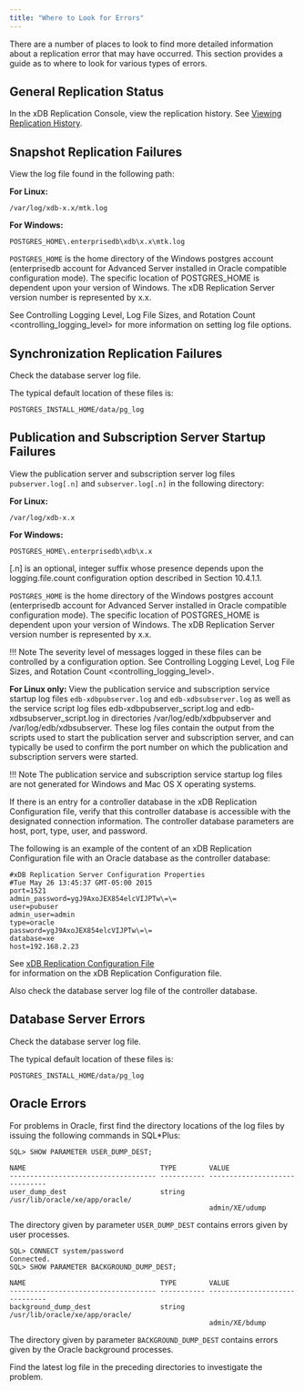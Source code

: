```yaml
---
title: "Where to Look for Errors"
---
```


<div id="where_to_look_for_errors" class="registered_link"></div>

There are a number of places to look to find more detailed information about a replication error that may have occurred. This section provides a guide as to where to look for various types of errors.

## General Replication Status

In the xDB Replication Console, view the replication history. See [Viewing Replication History](../../07_common_operations/04_view_replication_history/#view_replication_history).

<div id="snapshot_replication_failures" class="registered_link"></div>

## Snapshot Replication Failures

View the log file found in the following path:

**For Linux:**

`/var/log/xdb-x.x/mtk.log`

**For Windows:**

`POSTGRES_HOME\.enterprisedb\xdb\x.x\mtk.log`

`POSTGRES_HOME` is the home directory of the Windows postgres account (enterprisedb account for Advanced Server installed in Oracle compatible configuration mode). The specific location of POSTGRES_HOME is dependent upon your version of Windows. The xDB Replication Server version number is represented by x.x.

See <span class="title-ref">Controlling Logging Level, Log File Sizes, and Rotation Count &lt;controlling_logging_level></span> for more information on setting log file options.

## Synchronization Replication Failures

Check the database server log file.

The typical default location of these files is:

`POSTGRES_INSTALL_HOME/data/pg_log`

<div id="pub_and_sub_startup_failures" class="registered_link"></div>

## Publication and Subscription Server Startup Failures

View the publication server and subscription server log files `pubserver.log[.n]` and `subserver.log[.n]` in the following directory:

**For Linux:**

`/var/log/xdb-x.x`

**For Windows:**

`POSTGRES_HOME\.enterprisedb\xdb\x.x`

\[.n] is an optional, integer suffix whose presence depends upon the logging.file.count configuration option described in Section 10.4.1.1.

`POSTGRES_HOME` is the home directory of the Windows postgres account (enterprisedb account for Advanced Server installed in Oracle compatible configuration mode). The specific location of POSTGRES_HOME is dependent upon your version of Windows. The xDB Replication Server version number is represented by x.x.

!!! Note
    The severity level of messages logged in these files can be controlled by a configuration option. See <span class="title-ref">Controlling Logging Level, Log File Sizes, and Rotation Count &lt;controlling_logging_level></span>.

**For Linux only:** View the publication service and subscription service startup log files `edb-xdbpubserver.log` and `edb-xdbsubserver.log` as well as the service script log files edb-xdbpubserver_script.log and edb-xdbsubserver_script.log in directories /var/log/edb/xdbpubserver and /var/log/edb/xdbsubserver. These log files contain the output from the scripts used to start the publication server and subscription server, and can typically be used to confirm the port number on which the publication and subscription servers were started.

!!! Note
    The publication service and subscription service startup log files are not generated for Windows and Mac OS X operating systems.

If there is an entry for a controller database in the xDB Replication Configuration file, verify that this controller database is accessible with the designated connection information. The controller database parameters are host, port, type, user, and password.

The following is an example of the content of an xDB Replication Configuration file with an Oracle database as the controller database:

```text
#xDB Replication Server Configuration Properties
#Tue May 26 13:45:37 GMT-05:00 2015
port=1521
admin_password=ygJ9AxoJEX854elcVIJPTw\=\=
user=pubuser
admin_user=admin
type=oracle
password=ygJ9AxoJEX854elcVIJPTw\=\=
database=xe
host=192.168.2.23
```

See [xDB Replication Configuration File](../../02_overview/03_replication_server_components_and_architecture/01_physical_components/#xdb_replication_conf_file)  
for information on the xDB Replication Configuration file.

Also check the database server log file of the controller database.

## Database Server Errors

Check the database server log file.

The typical default location of these files is:

`POSTGRES_INSTALL_HOME/data/pg_log`

## Oracle Errors

For problems in Oracle, first find the directory locations of the log files by issuing the following commands in SQL\*Plus:

```text
SQL> SHOW PARAMETER USER_DUMP_DEST;

NAME                                 TYPE        VALUE
------------------------------------ ----------- ------------------------------
user_dump_dest                       string      /usr/lib/oracle/xe/app/oracle/
                                                 admin/XE/udump
```

The directory given by parameter `USER_DUMP_DEST` contains errors given by user processes.

```text
SQL> CONNECT system/password
Connected.
SQL> SHOW PARAMETER BACKGROUND_DUMP_DEST;

NAME                                 TYPE        VALUE
------------------------------------ ----------- ------------------------------
background_dump_dest                 string      /usr/lib/oracle/xe/app/oracle/
                                                 admin/XE/bdump
```

The directory given by parameter `BACKGROUND_DUMP_DEST` contains errors given by the Oracle background processes.

Find the latest log file in the preceding directories to investigate the problem.
